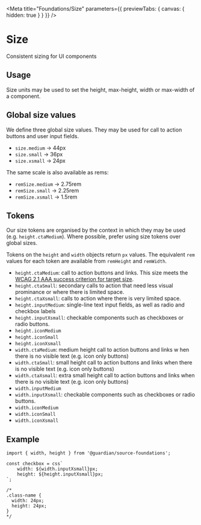 
<Meta
	title="Foundations/Size"
	parameters={{ previewTabs: { canvas: { hidden: true } } }}
/>

# Size

Consistent sizing for UI components

## Usage

Size units may be used to set the height, max-height, width or max-width of a
component.

## Global size values

We define three global size values. They may be used for call to action buttons
and user input fields.

-   `size.medium` -> 44px
-   `size.small` -> 36px
-   `size.xsmall` -> 24px

The same scale is also available as rems:

-   `remSize.medium` -> 2.75rem
-   `remSize.small` -> 2.25rem
-   `remSize.xsmall` -> 1.5rem

## Tokens

Our size tokens are organised by the context in which they may be used (e.g.
`height.ctaMedium`). Where possible, prefer using size tokens over global sizes.

Tokens on the `height` and `width` objects return `px` values. The equivalent
`rem` values for each token are available from `remHeight` and `remWidth`.

-   `height.ctaMedium`: call to action buttons and links. This size
    meets the [WCAG 2.1 AAA success criterion for target size](https://www.w3.org/TR/WCAG21/#target-size).
-   `height.ctaSmall`: secondary calls to action that need less visual
    prominance or where there is limited space.
-   `height.ctaXsmall`: calls to action where there is very
    limited space.
-   `height.inputMedium`: single-line text input fields, as well as
    radio and checkbox labels
-   `height.inputXsmall`: checkable components such as checkboxes or
    radio buttons.
-   `height.iconMedium`
-   `height.iconSmall`
-   `height.iconXsmall`
-   `width.ctaMedium`: medium height call to action buttons and links w
    hen there is no visible text (e.g. icon only buttons)
-   `width.ctaSmall`: small height call to action buttons and links when
    there is no visible text (e.g. icon only buttons)
-   `width.ctaXsmall`: extra small height call to action buttons and
    links when there is no visible text (e.g. icon only buttons)
-   `width.inputMedium`
-   `width.inputXsmall`: checkable components such as checkboxes or
    radio buttons.
-   `width.iconMedium`
-   `width.iconSmall`
-   `width.iconXsmall`

## Example

```tsx
import { width, height } from '@guardian/source-foundations';

const checkbox = css`
	width: ${width.inputXsmall}px;
	height: ${height.inputXsmall}px;
`;

/*
.class-name {
  width: 24px;
  height: 24px;
}
*/
```
